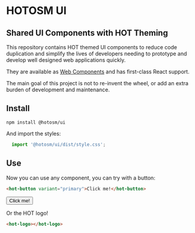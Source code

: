   
<Meta title="Intro" />
 
<Logo /><br />

# HOTOSM UI

## Shared UI Components with HOT Theming

This repository contains HOT themed UI components to reduce code duplication
and simplify the lives of developers needing to prototype and develop well
designed web applications quickly.

They are available as
[Web Components](https://developer.mozilla.org/en-US/docs/Web/API/Web_components)
and has first-class React support.

The main goal of this project is not to re-invent the wheel, or add an extra burden
of development and maintenance.

## Install

`npm install @hotosm/ui`

And import the styles:

```js
  import '@hotosm/ui/dist/style.css';
```

## Use

Now you can use any component, you can try with a button:

```html
<hot-button variant="primary">Click me!</hot-button>
```

<Button variant="primary">Click me!</Button>

Or the HOT logo!

```html
<hot-logo></hot-logo>
```

<Logo />

